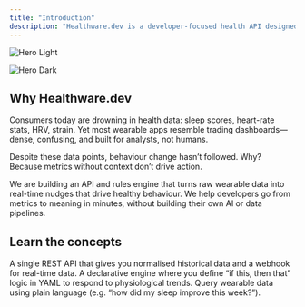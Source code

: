 ```yaml
---
title: "Introduction"
description: "Healthware.dev is a developer‑focused health API designed to make it easy to transform raw wearable data into real-time, personalised behavioural nudges."
---
```


<img
  className="block dark:hidden"
  src="/images/hero-light.png"
  alt="Hero Light"
/>

<img
  className="hidden dark:block"
  src="/images/hero-dark.png"
  alt="Hero Dark"
/>

## Why Healthware.dev

Consumers today are drowning in health data: sleep scores, heart-rate stats, HRV, strain. Yet most wearable apps resemble trading dashboards—dense, confusing, and built for analysts, not humans.

Despite these data points, behaviour change hasn’t followed. Why? Because metrics without context don’t drive action.

We are building an API and rules engine that turns raw wearable data into real-time nudges that drive healthy behaviour. We help developers go from metrics to meaning in minutes, without building their own AI or data pipelines.

## Learn the concepts

<CardGroup cols={2}>
  <Card title="Unified API" icon="webhook" color="#16A34A" href="https://mintlify.com/docs/quickstart">
    A single REST API that gives you normalised historical data and a webhook for real-time data.
  </Card>
  <Card title="Rules Engine" icon="file" iconType="solid" color="#16A34A" href="https://mintlify.com/docs/development">
    A declarative engine where you define “if this, then that” logic in YAML to respond to physiological trends.
  </Card>
  <Card title="Natural Language Query (NLQ)" icon="language" iconType="regular" color="#16A34A">
    Query wearable data using plain language (e.g. “how did my sleep improve this week?”).
  </Card>
</CardGroup>